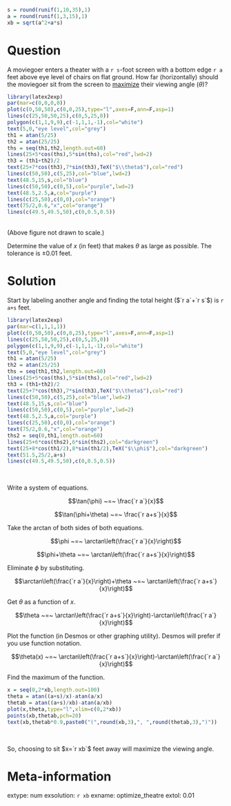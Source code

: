 ```r
s = round(runif(1,10,35),1)
a = round(runif(1,3,15),1)
xb = sqrt(a^2+a*s)
```

Question
========

A moviegoer enters a theater with a `r s`-foot screen with a bottom edge `r a` feet above eye level of chairs on flat ground. How far (horizontally) should the moviegoer sit from the screen to [maximize](https://en.wikipedia.org/wiki/Arg_max) their viewing angle ($\theta$)?

```r
library(latex2exp)
par(mar=c(0,0,0,0))
plot(c(0,50,50),c(0,0,25),type="l",axes=F,ann=F,asp=1)
lines(c(25,50,50,25),c(0,5,25,0))
polygon(c(1,1,9,9),c(-1,1,1,-1),col="white")
text(5,0,"eye level",col="grey")
th1 = atan(5/25)
th2 = atan(25/25)
ths = seq(th1,th2,length.out=60)
lines(25+5*cos(ths),5*sin(ths),col="red",lwd=2)
th3 = (th1+th2)/2
text(25+7*cos(th3),7*sin(th3),TeX("$\\theta$"),col="red")
lines(c(50,50),c(5,25),col="blue",lwd=2)
text(48.5,15,s,col="blue")
lines(c(50,50),c(0,5),col="purple",lwd=2)
text(48.5,2.5,a,col="purple")
lines(c(25,50),c(0,0),col="orange")
text(75/2,0.6,"x",col="orange")
lines(c(49.5,49.5,50),c(0,0.5,0.5))
```
\
(Above figure not drawn to scale.)


Determine the value of $x$ (in feet) that makes $\theta$ as large as possible. The tolerance is $\pm0.01$ feet.


Solution
========

Start by labeling another angle and finding the total height ($`r a`+`r s`$) is `r a+s` feet.

```r
library(latex2exp)
par(mar=c(1,1,1,1))
plot(c(0,50,50),c(0,0,25),type="l",axes=F,ann=F,asp=1)
lines(c(25,50,50,25),c(0,5,25,0))
polygon(c(1,1,9,9),c(-1,1,1,-1),col="white")
text(5,0,"eye level",col="grey")
th1 = atan(5/25)
th2 = atan(25/25)
ths = seq(th1,th2,length.out=60)
lines(25+5*cos(ths),5*sin(ths),col="red",lwd=2)
th3 = (th1+th2)/2
text(25+7*cos(th3),7*sin(th3),TeX("$\\theta$"),col="red")
lines(c(50,50),c(5,25),col="blue",lwd=2)
text(48.5,15,s,col="blue")
lines(c(50,50),c(0,5),col="purple",lwd=2)
text(48.5,2.5,a,col="purple")
lines(c(25,50),c(0,0),col="orange")
text(75/2,0.6,"x",col="orange")
ths2 = seq(0,th1,length.out=60)
lines(25+6*cos(ths2),6*sin(ths2),col="darkgreen")
text(25+8*cos(th1/2),8*sin(th1/2),TeX("$\\phi$"),col="darkgreen")
text(51.5,25/2,a+s)
lines(c(49.5,49.5,50),c(0,0.5,0.5))
```
\

Write a system of equations.

$$\tan(\phi) ~=~ \frac{`r a`}{x}$$

$$\tan(\phi+\theta) ~=~ \frac{`r a+s`}{x}$$

Take the arctan of both sides of both equations.

$$\phi ~=~ \arctan\left(\frac{`r a`}{x}\right)$$

$$\phi+\theta ~=~ \arctan\left(\frac{`r a+s`}{x}\right)$$

Eliminate $\phi$ by substituting.

$$\arctan\left(\frac{`r a`}{x}\right)+\theta ~=~ \arctan\left(\frac{`r a+s`}{x}\right)$$

Get $\theta$ as a function of $x$.

$$\theta ~=~ \arctan\left(\frac{`r a+s`}{x}\right)-\arctan\left(\frac{`r a`}{x}\right)$$

Plot the function (in Desmos or other graphing utility). Desmos will prefer if you use function notation.

$$\theta(x) ~=~ \arctan\left(\frac{`r a+s`}{x}\right)-\arctan\left(\frac{`r a`}{x}\right)$$

Find the maximum of the function.

```r
x = seq(0,2*xb,length.out=100)
theta = atan((a+s)/x)-atan(a/x)
thetab = atan((a+s)/xb)-atan(a/xb)
plot(x,theta,type="l",xlim=c(0,2*xb))
points(xb,thetab,pch=20)
text(xb,thetab*0.9,paste0("(",round(xb,3),", ",round(thetab,3),")"))
```
\

So, choosing to sit $x=`r xb`$ feet away will maximize the viewing angle.


Meta-information
============
extype: num
exsolution: `r xb`
exname: optimize_theatre
extol: 0.01